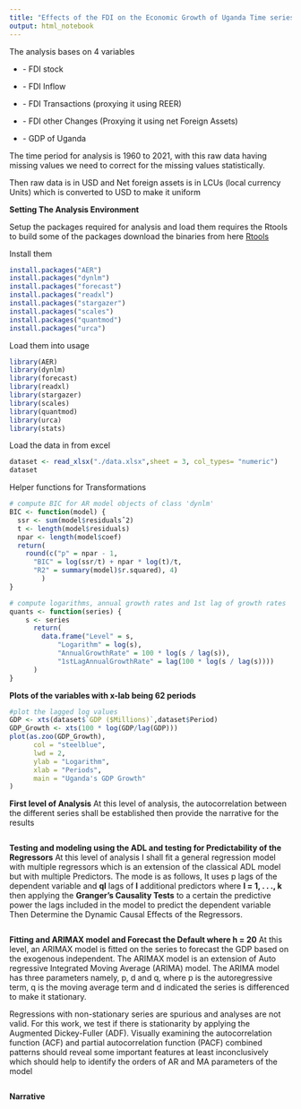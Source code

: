```yaml
---
title: "Effects of the FDI on the Economic Growth of Uganda Time series Evidence"
output: html_notebook
---
```


The analysis bases on 4 variables

-   \- FDI stock

-   \- FDI Inflow

-   \- FDI Transactions (proxying it using REER)

-   \- FDI other Changes (Proxying it using net Foreign Assets)

-   \- GDP of Uganda

The time period for analysis is 1960 to 2021, with this raw data having missing values we need to correct for the missing values statistically.

Then raw data is in USD and Net foreign assets is in LCUs (local currency Units) which is converted to USD to make it uniform

**Setting The Analysis Environment**

Setup the packages required for analysis and load them requires the Rtools to build some of the packages
download the binaries from here [Rtools](https://cran.r-project.org/bin/windows/Rtools/rtools42/rtools.html)

Install them

```r
install.packages("AER")
install.packages("dynlm")
install.packages("forecast")
install.packages("readxl")
install.packages("stargazer")
install.packages("scales")
install.packages("quantmod")
install.packages("urca")

```

Load them into usage

```r
library(AER)
library(dynlm)
library(forecast)
library(readxl)
library(stargazer)
library(scales)
library(quantmod)
library(urca)
library(stats)

```

Load the data in from excel

```r
dataset <- read_xlsx("./data.xlsx",sheet = 3, col_types= "numeric")
dataset
```

Helper functions for Transformations

```r
# compute BIC for AR model objects of class 'dynlm'
BIC <- function(model) {
  ssr <- sum(model$residualsˆ2)
  t <- length(model$residuals)
  npar <- length(model$coef)
  return(
    round(c("p" = npar - 1,
      "BIC" = log(ssr/t) + npar * log(t)/t,
      "R2" = summary(model)$r.squared), 4)
        )
}

# compute logarithms, annual growth rates and 1st lag of growth rates
quants <- function(series) {
    s <- series
      return(
        data.frame("Level" = s,
            "Logarithm" = log(s),
            "AnnualGrowthRate" = 100 * log(s / lag(s)),
            "1stLagAnnualGrowthRate" = lag(100 * log(s / lag(s))))
      )
}


```

**Plots of the variables with x-lab being 62 periods**

```r
#plot the lagged log values
GDP <- xts(dataset$`GDP ($Millions)`,dataset$Period)
GDP_Growth <- xts(100 * log(GDP/lag(GDP)))
plot(as.zoo(GDP_Growth),
      col = "steelblue",
      lwd = 2,
      ylab = "Logarithm",
      xlab = "Periods",
      main = "Uganda's GDP Growth"
)
```

**First level of Analysis** At this level of analysis, the autocorrelation between the different series shall be established then provide the narrative for the results

```r
```

**Testing and modeling using the ADL and testing for Predictability of the Regressors** At this level of analysis I shall fit a general regression model with multiple regressors which is an extension of the classical ADL model but with multiple Predictors. The mode is as follows, It uses p lags of the dependent variable and **ql** lags of **l** additional predictors where **l = 1, . . ., k** then applying the **Granger's Causality Tests** to a certain the predictive power the lags included in the model to predict the dependent variable Then Determine the Dynamic Causal Effects of the Regressors.

```r
```

**Fitting and ARIMAX model and Forecast the Default where h = 20** At this level, an ARIMAX model is fitted on the series to forecast the GDP based on the exogenous independent. The ARIMAX model is an extension of Auto regressive Integrated Moving Average (ARIMA) model. The ARIMA model has three parameters namely, p, d and q, where p is the autoregressive term, q is the moving average term and d indicated the series is differenced to make it stationary.

Regressions with non-stationary series are spurious and analyses are not valid. For this work, we test if there is stationarity by applying the Augmented Dickey-Fuller (ADF). Visually examining the autocorrelation function (ACF) and partial autocorrelation function (PACF) combined patterns should reveal some important features at least inconclusively which should help to identify the orders of AR and MA parameters of the model

```r
```

**Narrative**

